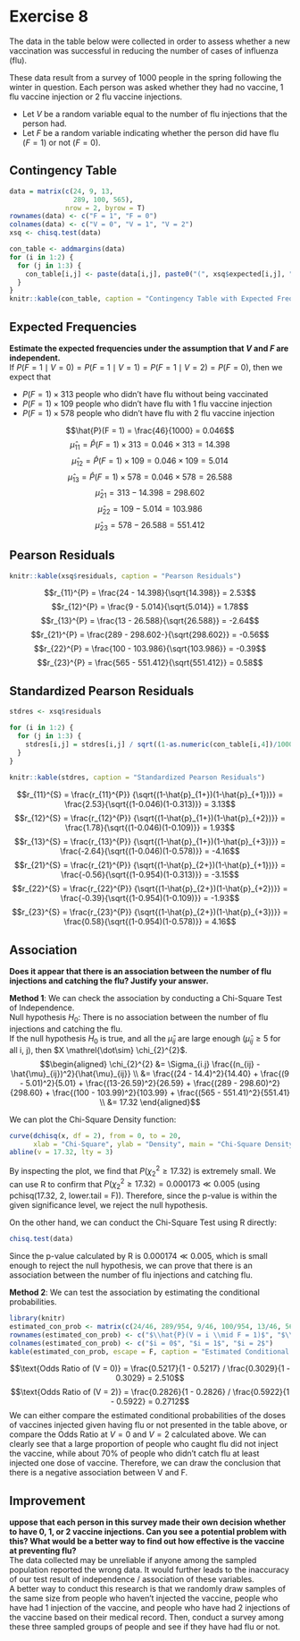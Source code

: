 # Exercise 8

The data in the table below were collected in order to assess whether a new vaccination was
successful in reducing the number of cases of influenza (flu).

These data result from a survey of 1000 people in the spring following the winter in question. Each
person was asked whether they had no vaccine, 1 flu vaccine injection or 2 flu vaccine injections.

* Let $V$ be a random variable equal to the number of flu injections that the person had.
* Let $F$ be a random variable indicating whether the person did have flu ($F = 1$) or not ($F = 0$).

## Contingency Table
```r
data = matrix(c(24, 9, 13,
                289, 100, 565), 
              nrow = 2, byrow = T)
rownames(data) <- c("F = 1", "F = 0")
colnames(data) <- c("V = 0", "V = 1", "V = 2")
xsq <- chisq.test(data)

con_table <- addmargins(data)
for (i in 1:2) {
  for (j in 1:3) {
    con_table[i,j] <- paste(data[i,j], paste0("(", xsq$expected[i,j], ")"))
  }
}
knitr::kable(con_table, caption = "Contingency Table with Expected Frequencies")
```

## Expected Frequencies 
**Estimate the expected frequencies under the assumption that $V$ and $F$ are independent.** \
If $P(F = 1 \mid V = 0) = P(F = 1 \mid V = 1) = P(F = 1 \mid V = 2) = P(F = 0)$, then we expect that

* $P(F = 1) \times 313$ people who didn't have flu without being vaccinated
* $P(F = 1) \times 109$ people who didn't have flu with $1$ flu vaccine injection
* $P(F = 1) \times 578$ people who didn't have flu with $2$ flu vaccine injection

$$\hat{P}(F = 1) = \frac{46}{1000} = 0.046$$
$$\hat{\mu}_{11} = \hat{P}(F = 1) \times 313 = 0.046 \times 313 = 14.398$$
$$\hat{\mu}_{12} = \hat{P}(F = 1) \times 109 = 0.046 \times 109 = 5.014$$
$$\hat{\mu}_{13} = \hat{P}(F = 1) \times 578 = 0.046 \times 578 = 26.588$$
$$\hat{\mu}_{21} = 313 - 14.398 = 298.602$$
$$\hat{\mu}_{22} = 109 - 5.014 = 103.986$$
$$\hat{\mu}_{23} = 578 - 26.588 = 551.412$$

## Pearson Residuals
```r
knitr::kable(xsq$residuals, caption = "Pearson Residuals")
```

$$r_{11}^{P} = \frac{24 - 14.398}{\sqrt{14.398}} = 2.53$$
$$r_{12}^{P} = \frac{9 - 5.014}{\sqrt{5.014}} = 1.78$$
$$r_{13}^{P} = \frac{13 - 26.588}{\sqrt{26.588}} = -2.64$$
$$r_{21}^{P} = \frac{289 - 298.602-}{\sqrt{298.602}} = -0.56$$
$$r_{22}^{P} = \frac{100 - 103.986}{\sqrt{103.986}} = -0.39$$
$$r_{23}^{P} = \frac{565 - 551.412}{\sqrt{551.412}} = 0.58$$

##  Standardized Pearson Residuals
```r
stdres <- xsq$residuals

for (i in 1:2) {
  for (j in 1:3) {
    stdres[i,j] = stdres[i,j] / sqrt((1-as.numeric(con_table[i,4])/1000)*(1-as.numeric(con_table[3,j])/1000))
  }
}  
  
knitr::kable(stdres, caption = "Standardized Pearson Residuals")
```

$$r_{11}^{S} = \frac{r_{11}^{P}} {\sqrt{(1-\hat{p}_{1+})(1-\hat{p}_{+1})}} = \frac{2.53}{\sqrt{(1-0.046)(1-0.313)}} = 3.13$$
$$r_{12}^{S} = \frac{r_{12}^{P}} {\sqrt{(1-\hat{p}_{1+})(1-\hat{p}_{+2})}} = \frac{1.78}{\sqrt{(1-0.046)(1-0.109)}} = 1.93$$
$$r_{13}^{S} = \frac{r_{13}^{P}} {\sqrt{(1-\hat{p}_{1+})(1-\hat{p}_{+3})}} = \frac{-2.64}{\sqrt{(1-0.046)(1-0.578)}} = -4.16$$
$$r_{21}^{S} = \frac{r_{21}^{P}} {\sqrt{(1-\hat{p}_{2+})(1-\hat{p}_{+1})}} = \frac{-0.56}{\sqrt{(1-0.954)(1-0.313)}} = -3.15$$
$$r_{22}^{S} = \frac{r_{22}^{P}} {\sqrt{(1-\hat{p}_{2+})(1-\hat{p}_{+2})}} = \frac{-0.39}{\sqrt{(1-0.954)(1-0.109)}} = -1.93$$
$$r_{23}^{S} = \frac{r_{23}^{P}} {\sqrt{(1-\hat{p}_{2+})(1-\hat{p}_{+3})}} = \frac{0.58}{\sqrt{(1-0.954)(1-0.578)}} = 4.16$$

## Association
**Does it appear that there is an association between the number of flu injections and catching the flu? Justify your answer.** \

**Method 1**: We can check the association by conducting a Chi-Square Test of Independence. \
Null hypothesis $H_0$: There is no association between the number of flu injections and catching the flu. \
If the null hypothesis $H_0$ is true, and all the $\hat{\mu}_{ij}$ are large enough ($\hat{\mu}_{ij} \geq 5$ for all i, j), then $X \mathrel{\dot\sim} \chi_{2}^{2}$.
$$\begin{aligned}
  \chi_{2}^{2} &= \Sigma_{i.j} \frac{(n_{ij} - \hat{\mu}_{ij})^2}{\hat{\mu}_{ij}} \\
  &= \frac{(24 - 14.4)^2}{14.40} + \frac{(9 - 5.01)^2}{5.01} + \frac{(13-26.59)^2}{26.59} + \frac{(289 - 298.60)^2}{298.60} + \frac{(100 - 103.99)^2}{103.99} + \frac{(565 - 551.41)^2}{551.41} \\
  &= 17.32
\end{aligned}$$

We can plot the Chi-Square Density function: \

```r
curve(dchisq(x, df = 2), from = 0, to = 20, 
      xlab = "Chi-Square", ylab = "Density", main = "Chi-Square Density (Degree of Freedom = 2)")
abline(v = 17.32, lty = 3)
```
 
By inspecting the plot, we find that $P(\chi_{2}^{2} \geq 17.32)$ is extremely small. We can use R to confirm that $P(\chi_{2}^{2} \geq 17.32) = 0.000173 \ll 0.005$ (using pchisq(17.32, 2, lower.tail = F)). Therefore, since the p-value is within the given significance level, we reject the null hypothesis.

On the other hand, we can conduct the Chi-Square Test using R directly:
```r
chisq.test(data)
```
Since the p-value calculated by R is $0.000174 \ll 0.005$, which is small enough to reject the null hypothesis, we can prove that there is an association between the number of flu injections and catching flu. \

**Method 2**: We can test the association by estimating the conditional probabilities.
```r
library(knitr)
estimated_con_prob <- matrix(c(24/46, 289/954, 9/46, 100/954, 13/46, 565/954), nrow = 2)
rownames(estimated_con_prob) <- c("$\\hat{P}(V = i \\mid F = 1)$", "$\\hat{P}(V = i \\mid F = 0)$")
colnames(estimated_con_prob) <- c("$i = 0$", "$i = 1$", "$i = 2$")
kable(estimated_con_prob, escape = F, caption = "Estimated Conditional Probabilities of the Number of Doses of Vaccines Injected Given Catching the Flu or Not")
```
$$\text{Odds Ratio of (V = 0)} = \frac{0.5217}{1 - 0.5217} / \frac{0.3029}{1 - 0.3029} = 2.510$$
$$\text{Odds Ratio of (V = 2)} = \frac{0.2826}{1 - 0.2826} / \frac{0.5922}{1 - 0.5922} = 0.2712$$
We can either compare the estimated conditional probabilities of the doses of vaccines injected given having flu or not presented in the table above, or compare the Odds Ratio at $V = 0$ and $V = 2$ calculated above. We can clearly see that a large proportion of people who caught flu did not inject the vaccine, while about $70\%$ of people who didn't catch flu at least injected one dose of vaccine. Therefore, we can draw the conclusion that there is a negative association between V and F.

## Improvement
**uppose that each person in this survey made their own decision whether to have $0$, $1$, or $2$ vaccine injections. Can you see a potential problem with this? What would be a better way to find out how effective is the vaccine at preventing flu?** \
The data collected may be unreliable if anyone among the sampled population reported the wrong data. It would further leads to the inaccuracy of our test result of independence / association of these variables.
\
A better way to conduct this research is that we randomly draw samples of the same size from people who haven't injected the vaccine, people who have had 1 injection of the vaccine, and people who have had 2 injections of the vaccine based on their medical record. Then, conduct a survey among these three sampled groups of people and see if they have had flu or not.